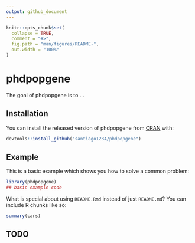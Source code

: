 ```yaml
---
output: github_document
---
```


<!-- README.md is generated from README.Rmd. Please edit that file -->

```r
knitr::opts_chunk$set(
  collapse = TRUE,
  comment = "#>",
  fig.path = "man/figures/README-",
  out.width = "100%"
)
```

# phdpopgene

<!-- badges: start -->
<!-- badges: end -->

The goal of phdpopgene is to ...

## Installation

You can install the released version of phdpopgene from [CRAN](https://CRAN.R-project.org) with:

``` r
devtools::install_github("santiago1234/phdpopgene")
```

## Example

This is a basic example which shows you how to solve a common problem:

```r
library(phdpopgene)
## basic example code
```

What is special about using `README.Rmd` instead of just `README.md`? You can include R chunks like so:

```r
summary(cars)
```

## TODO

